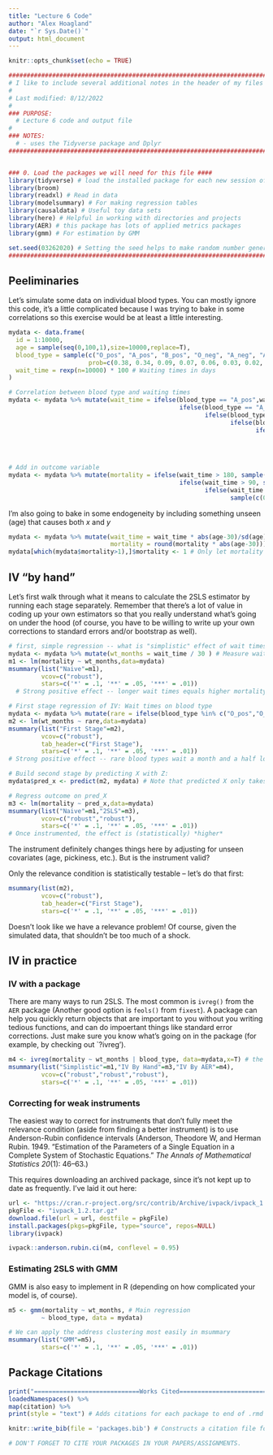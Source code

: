 ```yaml
---
title: "Lecture 6 Code"
author: "Alex Hoagland"
date: "`r Sys.Date()`"
output: html_document
---
```


```r
knitr::opts_chunk$set(echo = TRUE)
```

```r
################################################################################
# I like to include several additional notes in the header of my files here:
#
# Last modified: 8/12/2022
#
### PURPOSE:
  # Lecture 6 code and output file
# 
### NOTES:
  # - uses the Tidyverse package and Dplyr
################################################################################


### 0. Load the packages we will need for this file ####
library(tidyverse) # load the installed package for each new session of R
library(broom)
library(readxl) # Read in data
library(modelsummary) # For making regression tables
library(causaldata) # Useful toy data sets
library(here) # Helpful in working with directories and projects
library(AER) # this package has lots of applied metrics packages
library(gmm) # For estimation by GMM

set.seed(03262020) # Setting the seed helps to make random number generators give us the same numbers across machines
################################################################################
```

## Peeliminaries

Let's simulate some data on individual blood types. You can mostly ignore this code, it's a little complicated because I was trying to bake in some correlations so this exercise would be at least a little interesting.

```r

mydata <- data.frame(
  id = 1:10000,
  age = sample(seq(0,100,1),size=10000,replace=T),
  blood_type = sample(c("O_pos", "A_pos", "B_pos", "O_neg", "A_neg", "AB_pos", "B_neg", "AB_neg"), size=10000, replace=T, 
                      prob=c(0.38, 0.34, 0.09, 0.07, 0.06, 0.03, 0.02, 0.01)), # https://www.statista.com/statistics/1112664/blood-type-distribution-us/
  wait_time = rexp(n=10000) * 100 # Waiting times in days
)

# Correlation between blood type and waiting times
mydata <- mydata %>% mutate(wait_time = ifelse(blood_type == "A_pos",wait_time * 0.12, 
                                               ifelse(blood_type == "A_neg", wait_time * 0.12,
                                                      ifelse(blood_type == "B_pos", wait_time * 0.46,
                                                             ifelse(blood_type == "B_neg", wait_time * 0.46,
                                                                    ifelse(blood_type == "AB_pos", wait_time * 0.05,
                                                                           ifelse(blood_type == "AB_neg", wait_time * 0.05,
                                                                                  ifelse(blood_type == "O_pos", wait_time * 0.54,
                                                                                         wait_time * 0.54))))))))

# Add in outcome variable
mydata <- mydata %>% mutate(mortality = ifelse(wait_time > 180, sample(c(0,1), size=10000, replace = T, prob = c(0.75, 0.25)), 
                                               ifelse(wait_time > 90, sample(c(0,1), size=10000, replace = T, prob = c(0.8, 0.2)),
                                                      ifelse(wait_time > 60, sample(c(0,1), size=10000, replace = T, prob = c(0.9, 0.1)),
                                                             sample(c(0,1), size=10000, replace = T, prob = c(0.97, 0.03)))))) # Probability of mortality depends on wait times 
```

I'm also going to bake in some endogeneity by including something unseen (age) that causes both $x$ and $y$

```r
mydata <- mydata %>% mutate(wait_time = wait_time * abs(age-30)/sd(age), 
                            mortality = round(mortality * abs(age-30)))
mydata[which(mydata$mortality>1),]$mortality <- 1 # Only let mortality be factor variable
```

## IV "by hand"

Let's first walk through what it means to calculate the 2SLS estimator by running each stage separately. Remember that there's a lot of value in coding up your own estimators so that you really understand what's going on under the hood (of course, you have to be willing to write up your own corrections to standard errors and/or bootstrap as well).

```r

# first, simple regression -- what is "simplistic" effect of wait times on mortality? 
mydata <- mydata %>% mutate(wt_months = wait_time / 30 ) # Measure wait times in months
m1 <- lm(mortality ~ wt_months,data=mydata)
msummary(list("Naive"=m1),
         vcov=c("robust"),
         stars=c('*' = .1, '**' = .05, '***' = .01))
  # Strong positive effect -- longer wait times equals higher mortality. 

# First stage regression of IV: Wait times on blood type
mydata <- mydata %>% mutate(rare = ifelse(blood_type %in% c("O_pos","O_neg","B_pos","B_neg"), 1, 0))
m2 <- lm(wt_months ~ rare,data=mydata)
msummary(list("First Stage"=m2),
         vcov=c("robust"),
         tab_header=c("First Stage"),
         stars=c('*' = .1, '**' = .05, '***' = .01))
# Strong positive effect -- rare blood types wait a month and a half longer than others

# Build second stage by predicting X with Z: 
mydata$pred_x <- predict(m2, mydata) # Note that predicted X only takes on two values -- why?

# Regress outcome on pred_X
m3 <- lm(mortality ~ pred_x,data=mydata)
msummary(list("Naive"=m1,"2SLS"=m3),
         vcov=c("robust","robust"),
         stars=c('*' = .1, '**' = .05, '***' = .01))
# Once instrumented, the effect is (statistically) *higher* 
```

The instrument definitely changes things here by adjusting for unseen covariates (age, pickiness, etc.). But is the instrument valid?

Only the relevance condition is statistically testable -- let's do that first:

```r
msummary(list(m2),
         vcov=c("robust"),
         tab_header=c("First Stage"),
         stars=c('*' = .1, '**' = .05, '***' = .01))
```

Doesn't look like we have a relevance problem! Of course, given the simulated data, that shouldn't be too much of a shock.

## IV in practice

### IV with a package

There are many ways to run 2SLS. The most common is `ivreg()` from the `AER` package (Another good option is `feols()` from `fixest`). A package can help you quickly return objects that are important to you without you writing tedious functions, and can do impoertant things like standard error corrections. Just make sure you know what's going on in the package (for example, by checking out \`?ivreg').

```r
m4 <- ivreg(mortality ~ wt_months | blood_type, data=mydata,x=T) # the function of use is ivreg
msummary(list("Simplistic"=m1,"IV By Hand"=m3,"IV By AER"=m4),
         vcov=c("robust","robust","robust"),
         stars=c('*' = .1, '**' = .05, '***' = .01))
```

### Correcting for weak instruments

The easiest way to correct for instruments that don't fully meet the relevance condition (aside from finding a better instrument) is to use Anderson-Rubin confidence intervals (Anderson, Theodore W, and Herman Rubin. 1949. "Estimation of the Parameters of a Single Equation in a Complete System of Stochastic Equations." *The Annals of Mathematical Statistics 20*(1): 46--63.)

This requires downloading an archived package, since it's not kept up to date as frequently. I've laid it out here:

```r
url <- "https://cran.r-project.org/src/contrib/Archive/ivpack/ivpack_1.2.tar.gz"
pkgFile <- "ivpack_1.2.tar.gz"
download.file(url = url, destfile = pkgFile)
install.packages(pkgs=pkgFile, type="source", repos=NULL)
library(ivpack) 

ivpack::anderson.rubin.ci(m4, conflevel = 0.95)
```

### Estimating 2SLS with GMM

GMM is also easy to implement in R (depending on how complicated your model is, of course).

```r
m5 <- gmm(mortality ~ wt_months, # Main regression
         ~ blood_type, data = mydata)

# We can apply the address clustering most easily in msummary
msummary(list("GMM"=m5),
         stars=c('*' = .1, '**' = .05, '***' = .01))
```

## Package Citations
```r
print("=============================Works Cited=============================")
loadedNamespaces() %>%
map(citation) %>%
print(style = "text") # Adds citations for each package to end of .rmd file

knitr::write_bib(file = 'packages.bib') # Constructs a citation file for all packages used in this lecture.

# DON'T FORGET TO CITE YOUR PACKAGES IN YOUR PAPERS/ASSIGNMENTS. 
```

